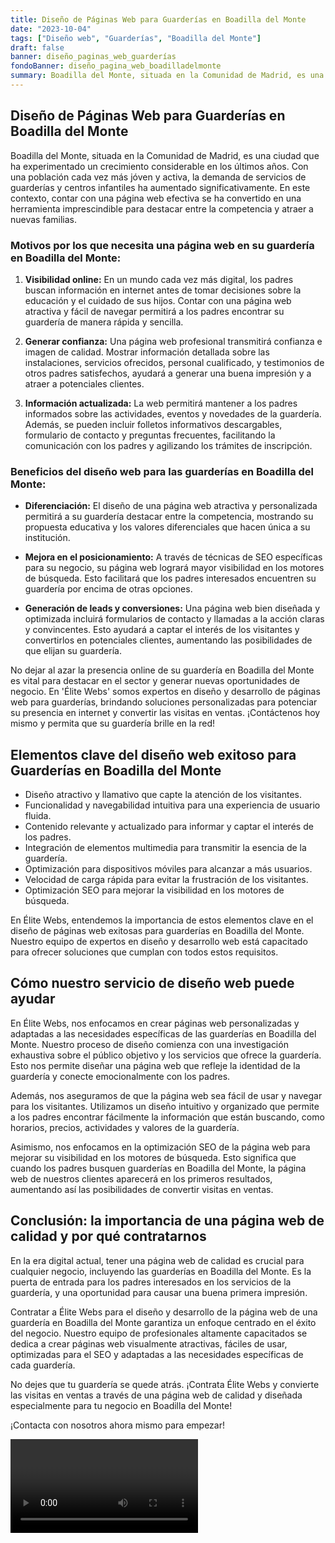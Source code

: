```yaml
---
title: Diseño de Páginas Web para Guarderías en Boadilla del Monte
date: "2023-10-04"
tags: ["Diseño web", "Guarderías", "Boadilla del Monte"]
draft: false
banner: diseño_paginas_web_guarderías
fondoBanner: diseño_pagina_web_boadilladelmonte
summary: Boadilla del Monte, situada en la Comunidad de Madrid, es una ciudad que ha experimentado un crecimiento considerable en los últimos años. Con una población cada vez más jóven y activa, la demanda de servicios de guarderías y centros infantiles ha aumentado significativamente. En este contexto, contar con una página web efectiva se ha convertido en una herramienta imprescindible para destacar entre la competencia y atraer a nuevas familias.
---
```



## Diseño de Páginas Web para Guarderías en Boadilla del Monte

Boadilla del Monte, situada en la Comunidad de Madrid, es una ciudad que ha experimentado un crecimiento considerable en los últimos años. Con una población cada vez más jóven y activa, la demanda de servicios de guarderías y centros infantiles ha aumentado significativamente. En este contexto, contar con una página web efectiva se ha convertido en una herramienta imprescindible para destacar entre la competencia y atraer a nuevas familias.

### Motivos por los que necesita una página web en su guardería en Boadilla del Monte:

1. **Visibilidad online:** En un mundo cada vez más digital, los padres buscan información en internet antes de tomar decisiones sobre la educación y el cuidado de sus hijos. Contar con una página web atractiva y fácil de navegar permitirá a los padres encontrar su guardería de manera rápida y sencilla.

2. **Generar confianza:** Una página web profesional transmitirá confianza e imagen de calidad. Mostrar información detallada sobre las instalaciones, servicios ofrecidos, personal cualificado, y testimonios de otros padres satisfechos, ayudará a generar una buena impresión y a atraer a potenciales clientes.

3. **Información actualizada:** La web permitirá mantener a los padres informados sobre las actividades, eventos y novedades de la guardería. Además, se pueden incluir folletos informativos descargables, formulario de contacto y preguntas frecuentes, facilitando la comunicación con los padres y agilizando los trámites de inscripción.

### Beneficios del diseño web para las guarderías en Boadilla del Monte:

- **Diferenciación:** El diseño de una página web atractiva y personalizada permitirá a su guardería destacar entre la competencia, mostrando su propuesta educativa y los valores diferenciales que hacen única a su institución.

- **Mejora en el posicionamiento:** A través de técnicas de SEO específicas para su negocio, su página web logrará mayor visibilidad en los motores de búsqueda. Esto facilitará que los padres interesados encuentren su guardería por encima de otras opciones.

- **Generación de leads y conversiones:** Una página web bien diseñada y optimizada incluirá formularios de contacto y llamadas a la acción claras y convincentes. Esto ayudará a captar el interés de los visitantes y convertirlos en potenciales clientes, aumentando las posibilidades de que elijan su guardería.

No dejar al azar la presencia online de su guardería en Boadilla del Monte es vital para destacar en el sector y generar nuevas oportunidades de negocio. En 'Élite Webs' somos expertos en diseño y desarrollo de páginas web para guarderías, brindando soluciones personalizadas para potenciar su presencia en internet y convertir las visitas en ventas. ¡Contáctenos hoy mismo y permita que su guardería brille en la red!

<GifSeo />

<Cta />

## Elementos clave del diseño web exitoso para Guarderías en Boadilla del Monte

- Diseño atractivo y llamativo que capte la atención de los visitantes.
- Funcionalidad y navegabilidad intuitiva para una experiencia de usuario fluida.
- Contenido relevante y actualizado para informar y captar el interés de los padres.
- Integración de elementos multimedia para transmitir la esencia de la guardería.
- Optimización para dispositivos móviles para alcanzar a más usuarios.
- Velocidad de carga rápida para evitar la frustración de los visitantes.
- Optimización SEO para mejorar la visibilidad en los motores de búsqueda.

En Élite Webs, entendemos la importancia de estos elementos clave en el diseño de páginas web exitosas para guarderías en Boadilla del Monte. Nuestro equipo de expertos en diseño y desarrollo web está capacitado para ofrecer soluciones que cumplan con todos estos requisitos.

## Cómo nuestro servicio de diseño web puede ayudar

En Élite Webs, nos enfocamos en crear páginas web personalizadas y adaptadas a las necesidades específicas de las guarderías en Boadilla del Monte. Nuestro proceso de diseño comienza con una investigación exhaustiva sobre el público objetivo y los servicios que ofrece la guardería. Esto nos permite diseñar una página web que refleje la identidad de la guardería y conecte emocionalmente con los padres.

Además, nos aseguramos de que la página web sea fácil de usar y navegar para los visitantes. Utilizamos un diseño intuitivo y organizado que permite a los padres encontrar fácilmente la información que están buscando, como horarios, precios, actividades y valores de la guardería.

Asimismo, nos enfocamos en la optimización SEO de la página web para mejorar su visibilidad en los motores de búsqueda. Esto significa que cuando los padres busquen guarderías en Boadilla del Monte, la página web de nuestros clientes aparecerá en los primeros resultados, aumentando así las posibilidades de convertir visitas en ventas.

## Conclusión: la importancia de una página web de calidad y por qué contratarnos

En la era digital actual, tener una página web de calidad es crucial para cualquier negocio, incluyendo las guarderías en Boadilla del Monte. Es la puerta de entrada para los padres interesados en los servicios de la guardería, y una oportunidad para causar una buena primera impresión.

Contratar a Élite Webs para el diseño y desarrollo de la página web de una guardería en Boadilla del Monte garantiza un enfoque centrado en el éxito del negocio. Nuestro equipo de profesionales altamente capacitados se dedica a crear páginas web visualmente atractivas, fáciles de usar, optimizadas para el SEO y adaptadas a las necesidades específicas de cada guardería.

No dejes que tu guardería se quede atrás. ¡Contrata Élite Webs y convierte las visitas en ventas a través de una página web de calidad y diseñada especialmente para tu negocio en Boadilla del Monte!

¡Contacta con nosotros ahora mismo para empezar!

<Video />

<CtaBot job="Guarderías" city="Boadilla del Monte" />

<Gmaps query="Boadilla del Monte+españa+maps" />
